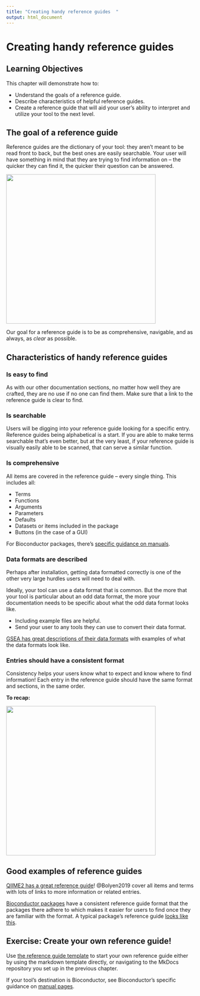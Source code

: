 ```yaml
---
title: "Creating handy reference guides  "
output: html_document
---
```


# Creating handy reference guides

## Learning Objectives

This chapter will demonstrate how to:

- Understand the goals of a reference guide.
- Describe characteristics of helpful reference guides.
- Create a reference guide that will aid your user's ability to interpret and utilize your tool to the next level.

## The goal of a reference guide

Reference guides are the dictionary of your tool: they aren't meant to be read front to back, but the best ones are easily searchable.
Your user will have something in mind that they are trying to find information on -- the quicker they can find it, the quicker their question can be answered.

<img src=https://docs.google.com/presentation/d/1cd434bkLer_CJ04GzpsZwzeEA9gjc5Ho6QimiHPbyEg/export/png?id=1cd434bkLer_CJ04GzpsZwzeEA9gjc5Ho6QimiHPbyEg&pageid=gcdcbd8d802_0_97 width = 400 height = 400 />

Our goal for a reference guide is to be as comprehensive, navigable, and as always, as _clear_ as possible.

## Characteristics of handy reference guides

### Is easy to find

As with our other documentation sections, no matter how well they are crafted, they are no use if no one can find them.
Make sure that a link to the reference guide is clear to find. 

### Is searchable

Users will be digging into your reference guide looking for a specific entry.
Reference guides being alphabetical is a start.
If you are able to make terms searchable that's even better, but at the very least, if your reference guide is visually easily able to be scanned, that can serve a similar function.

### Is comprehensive

All items are covered in the reference guide -- every single thing.
This includes all:

- Terms
- Functions
- Arguments
- Parameters
- Defaults
- Datasets or items included in the package
- Buttons (in the case of a GUI)

For Bioconductor packages, there's [specific guidance on manuals](http://cran.fhcrc.org/doc/manuals/R-exts.html#Documenting-functions).

### Data formats are described

Perhaps after installation, getting data formatted correctly is one of the other very large hurdles users will need to deal with.

Ideally, your tool can use a data format that is common.
But the more that your tool is particular about an odd data format, the more your documentation needs to be specific about what the odd data format looks like.

- Including example files are helpful.
- Send your user to any tools they can use to convert their data format.

[GSEA has great descriptions of their data formats](https://www.gsea-msigdb.org/gsea/doc/GSEAUserGuideTEXT.htm#_Loading_Data) with examples of what the data formats look like. 

### Entries should have a consistent format

Consistency helps your users know what to expect and know where to find information!
Each entry in the reference guide should have the same format and sections, in the same order.

**To recap:**

<img src=https://docs.google.com/presentation/d/1cd434bkLer_CJ04GzpsZwzeEA9gjc5Ho6QimiHPbyEg/export/png?id=1cd434bkLer_CJ04GzpsZwzeEA9gjc5Ho6QimiHPbyEg&pageid=gd2cd8e726d_0_0 width = 400 height = 400 />

## Good examples of reference guides

[QIIME2 has a great reference guide](https://docs.qiime2.org/2021.2/glossary/)!
@Bolyen2019 cover all items and terms with lots of links to more information or related entries.

[Bioconductor packages](https://bioconductor.org/packages/3.12/bioc/) have a consistent reference guide format that the packages there adhere to which makes it easier for users to find once they are familiar with the format.
A typical package's reference guide [looks like this](https://bioconductor.org/packages/3.12/bioc/manuals/GenomicRanges/man/GenomicRanges.pdf).

## Exercise: Create your own reference guide!

Use [the reference guide template](https://raw.githubusercontent.com/jhudsl/itcr-template-documentation/master/docs/reference_guide_template.md) to start your own reference guide either by using the markdown template directly, or navigating to the MkDocs repository you set up in the previous chapter.

If your tool's destination is Bioconductor, see Bioconductor's specific guidance on [manual pages](https://bioconductor.org/developers/package-guidelines/#manpages).
